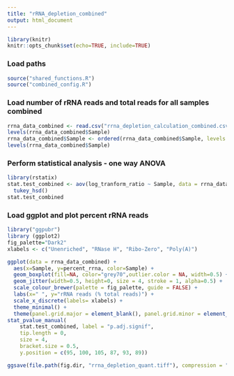 ```yaml
---
title: "rRNA_depletion_combined"
output: html_document
---
```


```r
library(knitr)
knitr::opts_chunk$set(echo=TRUE, include=TRUE)
```

### Load paths
```r
source("shared_functions.R")
source("combined_config.R")
```

### Load number of rRNA reads and total reads for all samples combined
```r
rrna_data_combined <- read.csv("rrna_depletion_calculation_combined.csv")
levels(rrna_data_combined$Sample)
rrna_data_combined$Sample <- ordered(rrna_data_combined$Sample, levels = c("Unenriched", "RNaseH", "RiboZero", "Poly(A)"))
levels(rrna_data_combined$Sample)
```

### Perform statistical analysis - one way ANOVA
```r
library(rstatix)
stat.test_combined <- aov(log_tranform_ratio ~ Sample, data = rrna_data_combined) %>%
  tukey_hsd()
stat.test_combined
```
### Load ggplot and plot percent rRNA reads
```r
library("ggpubr")
library (ggplot2)
fig_palette="Dark2"
xlabels <- c("Unenriched", "RNase H", "Ribo-Zero", "Poly(A)")

ggplot(data = rrna_data_combined) +
  aes(x=Sample, y=percent_rrna, color=Sample) +
  geom_boxplot(fill=NA, color="grey70",outlier.color = NA, width=0.5) +
  geom_jitter(width=0.5, height=0, size = 4, stroke = 1, alpha=0.5) +
  scale_colour_brewer(palette = fig_palette, guide = FALSE) +
  labs(x=" ", y="rRNA reads (% total reads)") +
  scale_x_discrete(labels= xlabels) +
  theme_minimal() +
  theme(panel.grid.major = element_blank(), panel.grid.minor = element_blank()) +
stat_pvalue_manual(
    stat.test_combined, label = "p.adj.signif", 
    tip.length = 0,
    size = 4,
    bracket.size = 0.5,
    y.position = c(95, 100, 105, 87, 93, 89))

ggsave(file.path(fig.dir, "rrna_depletion_quant.tiff"), compression = "lzw")
```

